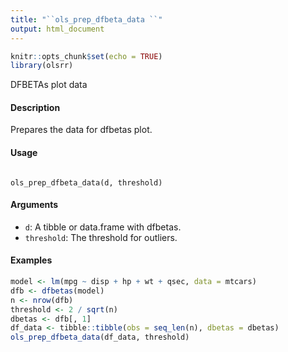 ```yaml
---
title: "``ols_prep_dfbeta_data ``"
output: html_document
---
```


```r
knitr::opts_chunk$set(echo = TRUE)
library(olsrr)
```
DFBETAs plot data

#### Description 

Prepares the data for dfbetas plot.

#### Usage 
<pre><code>
ols_prep_dfbeta_data(d, threshold)
</code></pre>

#### Arguments 
  
* ``d``: A tibble or data.frame with dfbetas.
* ``threshold``: The threshold for outliers.

#### Examples 
```r

model <- lm(mpg ~ disp + hp + wt + qsec, data = mtcars)
dfb <- dfbetas(model)
n <- nrow(dfb)
threshold <- 2 / sqrt(n)
dbetas <- dfb[, 1]
df_data <- tibble::tibble(obs = seq_len(n), dbetas = dbetas)
ols_prep_dfbeta_data(df_data, threshold)
```

